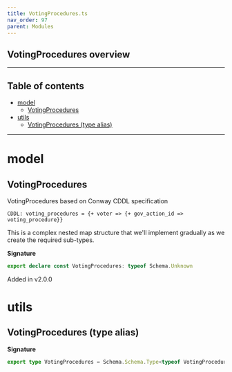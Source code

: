 ```yaml
---
title: VotingProcedures.ts
nav_order: 97
parent: Modules
---
```


## VotingProcedures overview

---

<h2 className="text-delta">Table of contents</h2>

- [model](#model)
  - [VotingProcedures](#votingprocedures)
- [utils](#utils)
  - [VotingProcedures (type alias)](#votingprocedures-type-alias)

---

# model

## VotingProcedures

VotingProcedures based on Conway CDDL specification

```
CDDL: voting_procedures = {+ voter => {+ gov_action_id => voting_procedure}}
```

This is a complex nested map structure that we'll implement gradually
as we create the required sub-types.

**Signature**

```ts
export declare const VotingProcedures: typeof Schema.Unknown
```

Added in v2.0.0

# utils

## VotingProcedures (type alias)

**Signature**

```ts
export type VotingProcedures = Schema.Schema.Type<typeof VotingProcedures>
```
